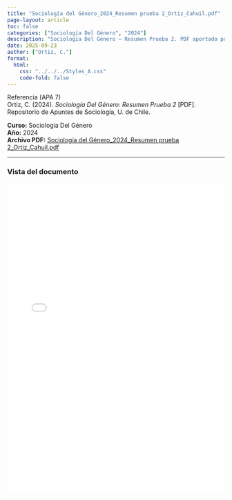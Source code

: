 ```yaml
---
title: "Sociología del Género_2024_Resumen prueba 2_Ortiz_Cahuil.pdf"
page-layout: article
toc: false
categories: ["Sociología Del Género", "2024"]
description: "Sociología Del Género — Resumen Prueba 2. PDF aportado por Ortiz Cahuil."
date: 2025-09-23
author: ["Ortiz, C."]
format:
  html:
    css: "../../../Styles_A.css"
    code-fold: false
---
```


::: {.page-surface}

~~~{=html}
<div class="box-apa">
  <div class="box-apa-head">
    <span class="box-apa-kicker">Referencia (APA 7)</span>
  </div>
  <div class="box-apa-body">
    Ortiz, C. (2024). <em>Sociología Del Género: Resumen Prueba 2</em> [PDF]. Repositorio de Apuntes de Sociología, U. de Chile.
  </div>
</div>
~~~

**Curso:** Sociología Del Género  
**Año:** 2024  
**Archivo PDF:** [Sociología del Género_2024_Resumen prueba 2_Ortiz_Cahuil.pdf](/resources/apuntes_Listos/Sociolog%C3%ADa%20del%20G%C3%A9nero_2024_Resumen%20prueba%202_Ortiz_Cahuil.pdf)

---

### Vista del documento

<iframe src="/resources/apuntes_Listos/Sociolog%C3%ADa%20del%20G%C3%A9nero_2024_Resumen%20prueba%202_Ortiz_Cahuil.pdf" width="100%" height="720" style="border:1px solid var(--borde); border-radius:12px;"></iframe>

:::
